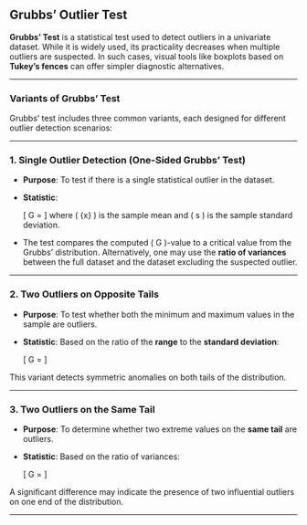 ## Grubbs' Outlier Test

**Grubbs' Test** is a statistical test used to detect outliers in a univariate dataset. While it is widely used, its practicality decreases when multiple outliers are suspected. In such cases, visual tools like boxplots based on **Tukey’s fences** can offer simpler diagnostic alternatives.

---

### Variants of Grubbs' Test

Grubbs' test includes three common variants, each designed for different outlier detection scenarios:

---

### 1. Single Outlier Detection (One-Sided Grubbs' Test)

- **Purpose**: To test if there is a single statistical outlier in the dataset.
- **Statistic**:
  
  \[
  G = \frac{|\text{Outlier} - \bar{x}|}{s}
  \]
  where \( \bar{x} \) is the sample mean and \( s \) is the sample standard deviation.
  
- The test compares the computed \( G \)-value to a critical value from the Grubbs' distribution. Alternatively, one may use the **ratio of variances** between the full dataset and the dataset excluding the suspected outlier.

---

### 2. Two Outliers on Opposite Tails

- **Purpose**: To test whether both the minimum and maximum values in the sample are outliers.
- **Statistic**: Based on the ratio of the **range** to the **standard deviation**:

  \[
  G = \frac{\text{max}(x) - \text{min}(x)}{s}
  \]

This variant detects symmetric anomalies on both tails of the distribution.

---

### 3. Two Outliers on the Same Tail

- **Purpose**: To determine whether two extreme values on the **same tail** are outliers.
- **Statistic**: Based on the ratio of variances:

  \[
  G = \frac{\text{variance of full sample}}{\text{variance without two extreme values}}
  \]

A significant difference may indicate the presence of two influential outliers on one end of the distribution.

---
